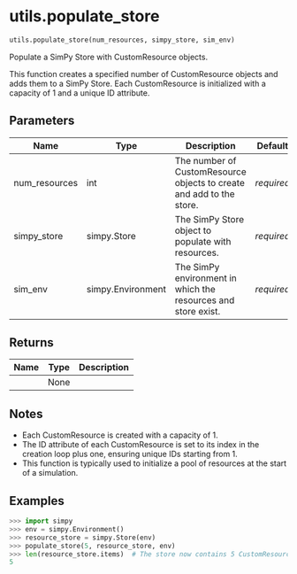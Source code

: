 # utils.populate_store { #vidigi.utils.populate_store }

```python
utils.populate_store(num_resources, simpy_store, sim_env)
```

Populate a SimPy Store with CustomResource objects.

This function creates a specified number of CustomResource objects and adds them to a SimPy Store.
Each CustomResource is initialized with a capacity of 1 and a unique ID attribute.

## Parameters {.doc-section .doc-section-parameters}

| Name          | Type              | Description                                                          | Default    |
|---------------|-------------------|----------------------------------------------------------------------|------------|
| num_resources | int               | The number of CustomResource objects to create and add to the store. | _required_ |
| simpy_store   | simpy.Store       | The SimPy Store object to populate with resources.                   | _required_ |
| sim_env       | simpy.Environment | The SimPy environment in which the resources and store exist.        | _required_ |

## Returns {.doc-section .doc-section-returns}

| Name   | Type   | Description   |
|--------|--------|---------------|
|        | None   |               |

## Notes {.doc-section .doc-section-notes}

- Each CustomResource is created with a capacity of 1.
- The ID attribute of each CustomResource is set to its index in the creation loop plus one,
  ensuring unique IDs starting from 1.
- This function is typically used to initialize a pool of resources at the start of a simulation.

## Examples {.doc-section .doc-section-examples}

```python
>>> import simpy
>>> env = simpy.Environment()
>>> resource_store = simpy.Store(env)
>>> populate_store(5, resource_store, env)
>>> len(resource_store.items)  # The store now contains 5 CustomResource objects
5
```